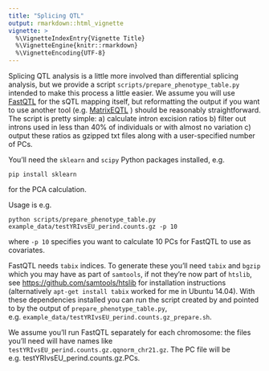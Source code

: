 ```yaml
---
title: "Splicing QTL"
output: rmarkdown::html_vignette
vignette: >
  %\VignetteIndexEntry{Vignette Title}
  %\VignetteEngine{knitr::rmarkdown}
  %\VignetteEncoding{UTF-8}
---
```


Splicing QTL analysis is a little more involved than differential splicing analysis, but we provide a script `scripts/prepare_phenotype_table.py` intended to make this process a little easier. We assume you will use [FastQTL](http://fastqtl.sourceforge.net/) for the sQTL mapping itself, but reformatting the output if you want to use another tool (e.g. [MatrixEQTL](http://www.bios.unc.edu/research/genomic_software/Matrix_eQTL/) ) should be reasonably straightforward. The script is pretty simple: a) calculate intron excision ratios b) filter out introns used in less than 40% of individuals or with almost no variation c) output these ratios as gzipped txt files along with a user-specified number of PCs. 

You'll need the `sklearn` and `scipy` Python packages installed, e.g. 
```
pip install sklearn
```
for the PCA calculation. 

Usage is e.g.
```
python scripts/prepare_phenotype_table.py example_data/testYRIvsEU_perind.counts.gz -p 10
```
where `-p 10` specifies you want to calculate 10 PCs for FastQTL to use as covariates. 

FastQTL needs `tabix` indices. To generate these you'll need `tabix` and `bgzip` which you may have as part of `samtools`, if not they're now part of `htslib`, see <https://github.com/samtools/htslib> for installation instructions (alternatively `apt-get install tabix` worked for me in Ubuntu 14.04). With these dependencies installed you can run the script created by and pointed to by the output of `prepare_phenotype_table.py`, e.g. `example_data/testYRIvsEU_perind.counts.gz_prepare.sh`. 

We assume you'll run FastQTL separately for each chromosome: the files you'll need will have names like `testYRIvsEU_perind.counts.gz.qqnorm_chr21.gz`. The PC file will be e.g. testYRIvsEU_perind.counts.gz.PCs. 

